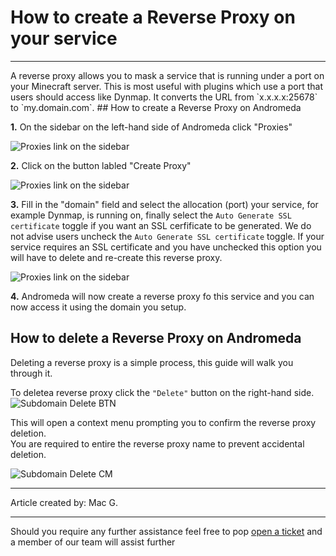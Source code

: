 

# How to create a Reverse Proxy on your service
***
<Callout type="info" >
  A reverse proxy allows you to mask a service that is running under a port on your Minecraft server. This is most useful with plugins which use a port that users should access like Dynmap. It converts the URL from  `x.x.x.x:25678` to `my.domain.com`.
</Callout>
## How to create a Reverse Proxy on Andromeda

**1.** On the sidebar on the left-hand side of Andromeda click "Proxies"

![Proxies link on the sidebar](../img/proxies-SB.png)

**2.** Click on the button labled "Create Proxy"

![Proxies link on the sidebar](../img/proxies-cb.png)

**3.** Fill in the "domain" field and select the allocation (port) your service, for example Dynmap, is running on, finally select the `Auto Generate SSL certificate` toggle if you want an SSL cerfificate to be generated.
<Callout type="warning" emoji="⚠️">
  We do not advise users uncheck the `Auto Generate SSL certificate` toggle. If your service requires an SSL certificate and you have unchecked this option you will have to delete and re-create this reverse proxy.
</Callout>

![Proxies link on the sidebar](../img/proxies-cm.png)

**4.** Andromeda will now create a reverse proxy fo this service and you can now access it using the domain you setup.


## How to delete a Reverse Proxy on Andromeda

Deleting a reverse proxy is a simple process, this guide will walk you through it.

To deletea reverse proxy click the `"Delete"` button on the right-hand side.
![Subdomain Delete BTN](../img/subdomain-lvd.png)

This will open a context menu prompting you to confirm the reverse proxy deletion.<br/> You are required to entire the reverse proxy name to prevent accidental deletion.

![Subdomain Delete CM](../img/subdomain-dcm.png)

***

Article created by: Mac G.

***

Should you require any further assistance feel free to pop [open a ticket](https://billing.plutonode.com/submitticket.php) and a member of our team will assist further
